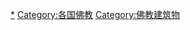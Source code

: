 {{Categories by country|nocat}}

[[Category:各国宗教建筑物|*]]
[[Category:各国佛教|Category:各国佛教]]
[[Category:佛教建筑物|Category:佛教建筑物]]